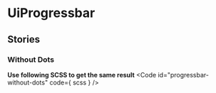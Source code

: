 
<Meta of={stories}/>

# UiProgressbar
<Primary />
<ArgsTable />

## Stories
### Without Dots
<Canvas of={stories.WithoutDots}/>

**Use following SCSS to get the same result**
<Code
  id="progressbar-without-dots"
  code={ scss }
/>
